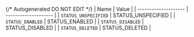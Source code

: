 {/* Autogenerated DO NOT EDIT  */}
| Name                 | Value                |
| -------------------- | -------------------- |
| `STATUS_UNSPECIFIED` | STATUS_UNSPECIFIED   |
| `STATUS_ENABLED`     | STATUS_ENABLED       |
| `STATUS_DISABLED`    | STATUS_DISABLED      |
| `STATUS_DELETED`     | STATUS_DELETED       |